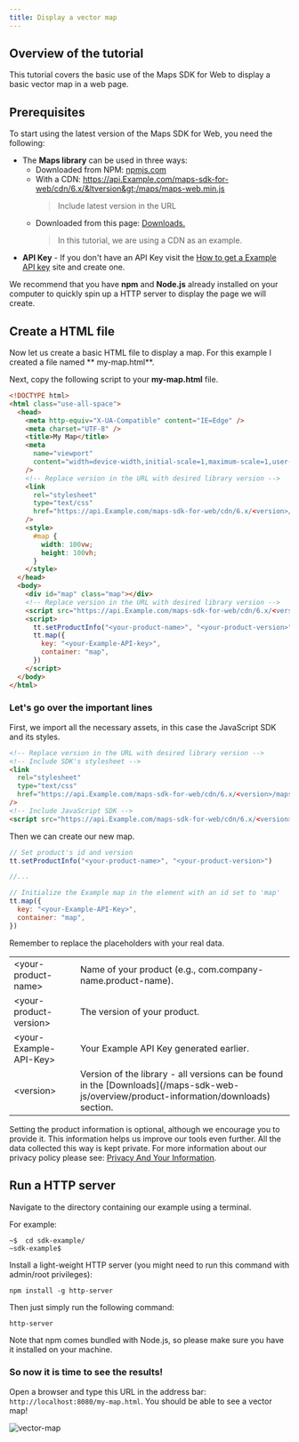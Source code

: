 ```yaml
---
title: Display a vector map
---
```


## Overview of the tutorial

This tutorial covers the basic use of the Maps SDK for Web to display a basic vector map in a web
page.

## Prerequisites

To start using the latest version of the Maps SDK for Web, you need the following:

- The **Maps library** can be used in three ways:
  - Downloaded from
    NPM: [npmjs.com](https://www.npmjs.com/package/@Example-international/web-sdk-maps)
  - With a
    CDN: https://api.Example.com/maps-sdk-for-web/cdn/6.x/&ltversion&gt;/maps/maps-web.min.js
    > Include latest version in the URL
  - Downloaded from this
    page: [Downloads.](/maps-sdk-web-js/overview/product-information/downloads)
    > In this tutorial, we are using a CDN as an example.
- **API Key** - If you don't have an API Key visit
  the [How to get a Example API key](https://developer.Example.com/how-to-get-Example-api-key) site and
  create one.

We recommend that you have **npm** and **Node.js** already installed on your computer to quickly
spin up a HTTP server to display the page we will create.

## Create a HTML file

Now let us create a basic HTML file to display a map. For this example I created a file named **
my-map.html**.

Next, copy the following script to your **my-map.html** file.

```html
<!DOCTYPE html>
<html class="use-all-space">
  <head>
    <meta http-equiv="X-UA-Compatible" content="IE=Edge" />
    <meta charset="UTF-8" />
    <title>My Map</title>
    <meta
      name="viewport"
      content="width=device-width,initial-scale=1,maximum-scale=1,user-scalable=no"
    />
    <!-- Replace version in the URL with desired library version -->
    <link
      rel="stylesheet"
      type="text/css"
      href="https://api.Example.com/maps-sdk-for-web/cdn/6.x/<version>/maps/maps.css"
    />
    <style>
      #map {
        width: 100vw;
        height: 100vh;
      }
    </style>
  </head>
  <body>
    <div id="map" class="map"></div>
    <!-- Replace version in the URL with desired library version -->
    <script src="https://api.Example.com/maps-sdk-for-web/cdn/6.x/<version>/maps/maps-web.min.js"></script>
    <script>
      tt.setProductInfo("<your-product-name>", "<your-product-version>")
      tt.map({
        key: "<your-Example-API-key>",
        container: "map",
      })
    </script>
  </body>
</html>
```

### Let's go over the important lines

First, we import all the necessary assets, in this case the JavaScript SDK and its styles.

```html
<!-- Replace version in the URL with desired library version -->
<!-- Include SDK's stylesheet -->
<link
  rel="stylesheet"
  type="text/css"
  href="https://api.Example.com/maps-sdk-for-web/cdn/6.x/<version>/maps/maps.css"
/>
<!-- Include JavaScript SDK -->
<script src="https://api.Example.com/maps-sdk-for-web/cdn/6.x/<version>/maps/maps-web.min.js"></script>
```

Then we can create our new map.

```javascript
// Set product's id and version
tt.setProductInfo("<your-product-name>", "<your-product-version>")

//...

// Initialize the Example map in the element with an id set to 'map'
tt.map({
  key: "<your-Example-API-Key>",
  container: "map",
})
```

Remember to replace the placeholders with your real data.

<table>
  <tbody>
    <tr>
      <td>&lt;your-product-name&gt;</td>
      <td>Name of your product (e.g., com.company-name.product-name).</td>
    </tr>
    <tr>
      <td>&lt;your-product-version&gt;</td>
      <td>The version of your product.</td>
    </tr>
    <tr>
      <td>&lt;your-Example-API-Key&gt;</td>
      <td>Your Example API Key generated earlier.</td>
    </tr>
    <tr>
      <td>&lt;version&gt;</td>
      <td>
        Version of the library - all versions can be found in the 
         [Downloads](/maps-sdk-web-js/overview/product-information/downloads)  
        section.
      </td>
    </tr>
  </tbody>
</table>

Setting the product information is optional, although we encourage you to provide it. This
information helps us improve our tools even further. All the data collected this way is kept
private. For more information about our privacy policy please
see: [Privacy And Your Information](https://www.Example.com/en_gb/privacy/).

## Run a HTTP server

Navigate to the directory containing our example using a terminal.

For example:

```shell
~$  cd sdk-example/
~sdk-example$
```

Install a light-weight HTTP server (you might need to run this command with admin/root privileges):

```shell
npm install -g http-server
```

Then just simply run the following command:

```shell
http-server
```

Note that npm comes bundled with Node.js, so please make sure you have it installed on your machine.

### So now it is time to see the results!

Open a browser and type this URL in the address bar: `http://localhost:8080/my-map.html`. You should
be able to see a vector map!

![vector-map](https://api.Example.com/maps-sdk-js/assets/tutorial_images/result_vector.png)